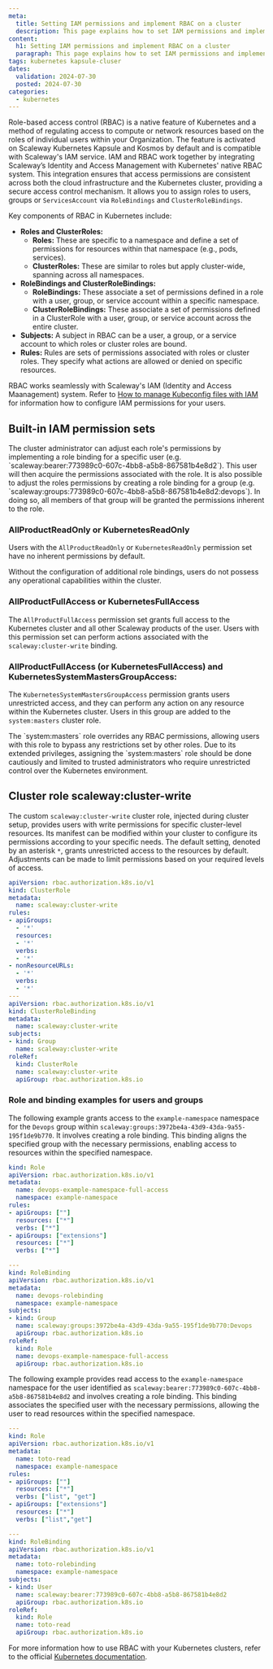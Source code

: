 ```yaml
---
meta:
  title: Setting IAM permissions and implement RBAC on a cluster
  description: This page explains how to set IAM permissions and implement RBAC on a Scaleway Kubernetes cluster
content:
  h1: Setting IAM permissions and implement RBAC on a cluster
  paragraph: This page explains how to set IAM permissions and implement RBAC on a Scaleway Kubernetes cluster
tags: kubernetes kapsule-cluser
dates:
  validation: 2024-07-30
  posted: 2024-07-30
categories:
  - kubernetes
---
```


Role-based access control (RBAC) is a native feature of Kubernetes and a method of regulating access to compute or network resources based on the roles of individual users within your Organization.
The feature is activated on Scaleway Kubernetes Kapsule and Kosmos by default and is compatible with Scaleway's IAM service.
IAM and RBAC work together by integrating Scaleway’s Identity and Access Management with Kubernetes' native RBAC system. This integration ensures that access permissions are consistent across both the cloud infrastructure and the Kubernetes cluster, providing a secure access control mechanism.
It allows you to assign roles to users, groups or `ServicesAccount` via `RoleBindings` and `ClusterRoleBindings`.

Key components of RBAC in Kubernetes include:

- **Roles and ClusterRoles:**
   - **Roles:** These are specific to a namespace and define a set of permissions for resources within that namespace (e.g., pods, services).
   - **ClusterRoles:** These are similar to roles but apply cluster-wide, spanning across all namespaces.
- **RoleBindings and ClusterRoleBindings:**
   - **RoleBindings:** These associate a set of permissions defined in a role with a user, group, or service account within a specific namespace.
   - **ClusterRoleBindings:** These associate a set of permissions defined in a ClusterRole with a user, group, or service account across the entire cluster.
- **Subjects:**  A subject in RBAC can be a user, a group, or a service account to which roles or cluster roles are bound.
- **Rules:** Rules are sets of permissions associated with roles or cluster roles. They specify what actions are allowed or denied on specific resources.

RBAC works seamlessly with Scaleway's IAM (Identity and Access Maanagement) system. Refer to [How to manage Kubeconfig files with IAM](/containers/kubernetes/how-to/manage-kubeconfig-with-iam/) for information how to configure IAM permissions for your users.

## Built-in IAM permission sets

<Message type="tip">
  The cluster administrator can adjust each role's permissions by implementing a role binding for a specific user (e.g. `scaleway:bearer:773989c0-607c-4bb8-a5b8-867581b4e8d2`). This user will then acquire the permissions associated with the role.  
  It is also possible to adjust the roles permissions by creating a role binding for a group (e.g. `scaleway:groups:773989c0-607c-4bb8-a5b8-867581b4e8d2:devops`). In doing so, all members of that group will be granted the permissions inherent to the role.
</Message>

### AllProductReadOnly or KubernetesReadOnly

Users with the `AllProductReadOnly` or `KubernetesReadOnly` permission set have no inherent permissions by default.

<Message type="note">
    Without the configuration of additional role bindings, users do not possess any operational capabilities within the cluster.
</Message>

### AllProductFullAccess or KubernetesFullAccess

The `AllProductFullAccess` permission set grants full access to the Kubernetes cluster and all other Scaleway products of the user. Users with this permission set can perform actions associated with the `scaleway:cluster-write` binding.  

### AllProductFullAccess (or KubernetesFullAccess) and KubernetesSystemMastersGroupAccess:

The `KubernetesSystemMastersGroupAccess` permission grants users unrestricted access, and they can perform any action on any resource within the Kubernetes cluster.
Users in this group are added to the `system:masters` cluster role.

<Message type="important">
  The `system:masters` role overrides any RBAC permissions, allowing users with this role to bypass any restrictions set by other roles.
  Due to its extended privileges, assigning the `system:masters` role should be done cautiously and limited to trusted administrators who require unrestricted control over the Kubernetes environment.
</Message>

## Cluster role scaleway:cluster-write

The custom `scaleway:cluster-write` cluster role, injected during cluster setup, provides users with write permissions for specific cluster-level resources.
Its manifest can be modified within your cluster to configure its permissions according to your specific needs. The default setting, denoted by an asterisk `*`, grants unrestricted access to the resources by default. Adjustments can be made to limit permissions based on your required levels of access.

```yaml
apiVersion: rbac.authorization.k8s.io/v1
kind: ClusterRole
metadata:
  name: scaleway:cluster-write
rules:
- apiGroups:
  - '*'
  resources:
  - '*'
  verbs:
  - '*'
- nonResourceURLs:
  - '*'
  verbs:
  - '*'
---
apiVersion: rbac.authorization.k8s.io/v1
kind: ClusterRoleBinding
metadata:
  name: scaleway:cluster-write
subjects:
- kind: Group
  name: scaleway:cluster-write
roleRef:
  kind: ClusterRole
  name: scaleway:cluster-write
  apiGroup: rbac.authorization.k8s.io
```

### Role and binding examples for users and groups

The following example grants access to the `example-namespace` namespace for the `Devops` group within `scaleway:groups:3972be4a-43d9-43da-9a55-195f1de9b770`. It involves creating a role binding. This binding aligns the specified group with the necessary permissions, enabling access to resources within the specified namespace.

```yaml
kind: Role
apiVersion: rbac.authorization.k8s.io/v1
metadata:
  name: devops-example-namespace-full-access
  namespace: example-namespace
rules:
- apiGroups: [""]
  resources: ["*"]
  verbs: ["*"]
- apiGroups: ["extensions"]
  resources: ["*"]
  verbs: ["*"]

---
kind: RoleBinding
apiVersion: rbac.authorization.k8s.io/v1
metadata:
  name: devops-rolebinding
  namespace: example-namespace
subjects:
- kind: Group
  name: scaleway:groups:3972be4a-43d9-43da-9a55-195f1de9b770:Devops
  apiGroup: rbac.authorization.k8s.io
roleRef:
  kind: Role
  name: devops-example-namespace-full-access
  apiGroup: rbac.authorization.k8s.io
```

The following example provides read access to the `example-namespace` namespace for the user identified as `scaleway:bearer:773989c0-607c-4bb8-a5b8-867581b4e8d2` and involves creating a role binding. This binding associates the specified user with the necessary permissions, allowing the user to read resources within the specified namespace.

```yaml
---
kind: Role
apiVersion: rbac.authorization.k8s.io/v1
metadata:
  name: toto-read
  namespace: example-namespace
rules:
- apiGroups: [""]
  resources: ["*"]
  verbs: ["list", "get"]
- apiGroups: ["extensions"]
  resources: ["*"]
  verbs: ["list","get"]

---
kind: RoleBinding
apiVersion: rbac.authorization.k8s.io/v1
metadata:
  name: toto-rolebinding
  namespace: example-namespace
subjects:
- kind: User
  name: scaleway:bearer:773989c0-607c-4bb8-a5b8-867581b4e8d2
  apiGroup: rbac.authorization.k8s.io
roleRef:
  kind: Role
  name: toto-read
  apiGroup: rbac.authorization.k8s.io
```

For more information how to use RBAC with your Kubernetes clusters, refer to the official [Kubernetes documentation](https://kubernetes.io/docs/reference/access-authn-authz/rbac/).